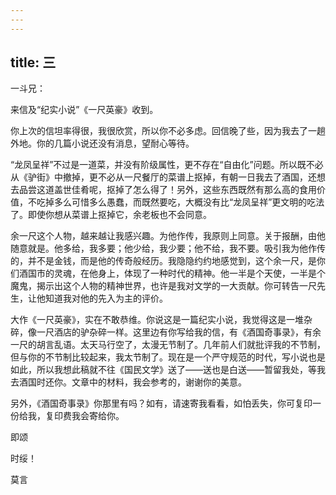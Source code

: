 ```yaml
---
---
---
```

title: 三
---




一斗兄：

来信及“纪实小说”《一尺英豪》收到。

你上次的信坦率得很，我很欣赏，所以你不必多虑。回信晚了些，因为我去了一趟外地。你的几篇小说还没有消息，望耐心等待。

“龙凤呈祥”不过是一道菜，并没有阶级属性，更不存在“自由化”问题。所以既不必从《驴街》中撤掉，更不必从一尺餐厅的菜谱上抠掉，有朝一日我去了酒国，还想去品尝这道盖世佳肴呢，抠掉了怎么得了！另外，这些东西既然有那么高的食用价值，不吃掉多么可惜多么愚蠢，而既然要吃，大概没有比“龙凤呈祥”更文明的吃法了。即使你想从菜谱上抠掉它，余老板也不会同意。

余一尺这个人物，越来越让我感兴趣。为他作传，我原则上同意。关于报酬，由他随意就是。他多给，我多要；他少给，我少要；他不给，我不要。吸引我为他作传的，并不是金钱，而是他的传奇般经历。我隐隐约约地感觉到，这个余一尺，是你们酒国市的灵魂，在他身上，体现了一种时代的精神。他一半是个天使，一半是个魔鬼，揭示出这个人物的精神世界，也许是我对文学的一大贡献。你可转告一尺先生，让他知道我对他的先入为主的评价。

大作《一尺英豪》，实在不敢恭维。你说这是一篇纪实小说，我觉得这是一堆杂碎，像一尺酒店的驴杂碎一样。这里边有你写给我的信，有《酒国奇事录》，有余一尺的胡言乱语。太天马行空了，太漫无节制了。几年前人们就批评我的不节制，但与你的不节制比较起来，我太节制了。现在是一个严守规范的时代，写小说也是如此，所以我想此稿就不往《国民文学》送了——送也是白送——暂留我处，等我去酒国时还你。文章中的材料，我会参考的，谢谢你的美意。

另外，《酒国奇事录》你那里有吗？如有，请速寄我看看，如怕丢失，你可复印一份给我，复印费我会寄给你。

即颂

时绥！

莫言